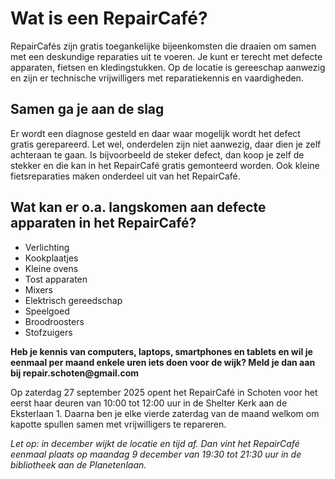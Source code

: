 # Wat is een RepairCafé?
RepairCafés zijn gratis toegankelijke bijeenkomsten die draaien om samen met een deskundige reparaties uit te voeren. 
Je kunt er terecht met defecte apparaten, fietsen en kledingstukken.
Op de locatie is gereeschap aanwezig en zijn er technische vrijwilligers met reparatiekennis en vaardigheden.

## Samen ga je aan de slag
Er wordt een diagnose gesteld en daar waar mogelijk wordt het defect gratis gerepareerd.
Let wel, onderdelen zijn niet aanwezig, daar dien je zelf achteraan te gaan.
Is bijvoorbeeld de steker defect, dan koop je zelf de stekker en die kan in het RepairCafé gratis gemonteerd worden.
Ook kleine fietsreparaties maken onderdeel uit van het RepairCafé.

## Wat kan er o.a. langskomen aan defecte apparaten in het RepairCafé?
- Verlichting
- Kookplaatjes
- Kleine ovens
- Tost apparaten
- Mixers
- Elektrisch gereedschap
- Speelgoed
- Broodroosters
- Stofzuigers

__Heb je kennis van computers, laptops, smartphones en tablets en wil je eenmaal per maand enkele uren iets doen voor de wijk?
Meld je dan aan bij repair.schoten@gmail.com__

Op zaterdag 27 september 2025 opent het RepairCafé in Schoten voor het eerst haar deuren van 10:00 tot 12:00 uur in de Shelter Kerk aan de Eksterlaan 1.
Daarna ben je elke vierde zaterdag van de maand welkom om kapotte spullen samen met vrijwilligers te repareren.

_Let op: in december wijkt de locatie en tijd af.
Dan vint het RepairCafé eenmaal plaats op maandag 9 december van 19:30 tot 21:30 uur in de bibliotheek aan de Planetenlaan._
